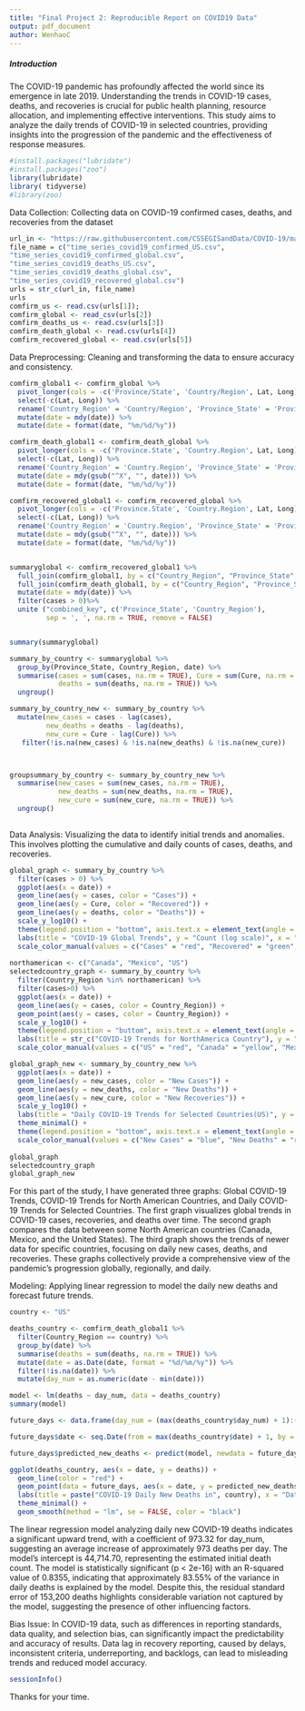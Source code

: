 ---
title: "Final Project 2: Reproducible Report on COVID19 Data"
output: pdf_document
author: WenhaoC
---

##### Introduction

The COVID-19 pandemic has profoundly affected the world since its emergence in late 2019. Understanding the trends in COVID-19 cases, deaths, and recoveries is crucial for public health planning, resource allocation, and implementing effective interventions. This study aims to analyze the daily trends of COVID-19 in selected countries, providing insights into the progression of the pandemic and the effectiveness of response measures.


```{r Init_Env, echo=FALSE}
#install.packages("lubridate")
#install.packages("zoo")
library(lubridate)
library( tidyverse)
#library(zoo)
```

Data Collection: Collecting data on COVID-19 confirmed cases, deaths, and recoveries from the dataset

```{r Init_Data}
url_in <- "https://raw.githubusercontent.com/CSSEGISandData/COVID-19/master/csse_covid_19_data/csse_covid_19_time_series/"
file_name = c("time_series_covid19_confirmed_US.csv",
"time_series_covid19_confirmed_global.csv",
"time_series_covid19_deaths_US.csv",
"time_series_covid19_deaths_global.csv",
"time_series_covid19_recovered_global.csv")
urls = str_c(url_in, file_name)
urls
comfirm_us <- read.csv(urls[1]);
comfirm_global <- read_csv(urls[2])
comfirm_deaths_us <- read.csv(urls[3])
comfirm_death_global <- read.csv(urls[4])
comfirm_recovered_global <- read.csv(urls[5])

```

Data Preprocessing: Cleaning and transforming the data to ensure accuracy and consistency. 

```{r preprocess_globaldata}
comfirm_global1 <- comfirm_global %>%
  pivot_longer(cols = -c('Province/State', 'Country/Region', Lat, Long) , names_to = 'date', values_to = 'cases')  %>% 
  select(-c(Lat, Long)) %>% 
  rename('Country_Region' = 'Country/Region', 'Province_State' = 'Province/State') %>% 
  mutate(date = mdy(date)) %>% 
  mutate(date = format(date, "%m/%d/%y"))

comfirm_death_global1 <- comfirm_death_global %>%
  pivot_longer(cols = -c('Province.State', 'Country.Region', Lat, Long) , names_to = 'date', values_to = 'deaths') %>% 
  select(-c(Lat, Long)) %>% 
  rename('Country_Region' = 'Country.Region', 'Province_State' = 'Province.State') %>% 
  mutate(date = mdy(gsub("^X", "", date))) %>%
  mutate(date = format(date, "%m/%d/%y"))

comfirm_recovered_global1 <- comfirm_recovered_global %>%
  pivot_longer(cols = -c('Province.State', 'Country.Region', Lat, Long) , names_to = 'date', values_to = 'Cure') %>%
  select(-c(Lat, Long)) %>%
  rename('Country_Region' = 'Country.Region', 'Province_State' = 'Province.State') %>%
  mutate(date = mdy(gsub("^X", "", date))) %>%
  mutate(date = format(date, "%m/%d/%y"))


summaryglobal <- comfirm_recovered_global1 %>%
  full_join(comfirm_global1, by = c("Country_Region", "Province_State", "date")) %>%
  full_join(comfirm_death_global1, by = c("Country_Region", "Province_State", "date"))%>%
  mutate(date = mdy(date)) %>%
  filter(cases > 0)%>%
  unite ("combined_key", c('Province_State', 'Country_Region'), 
         sep = ', ', na.rm = TRUE, remove = FALSE)


summary(summaryglobal)

summary_by_country <- summaryglobal %>%
  group_by(Province_State, Country_Region, date) %>%
  summarise(cases = sum(cases, na.rm = TRUE), Cure = sum(Cure, na.rm = TRUE), 
            deaths = sum(deaths, na.rm = TRUE)) %>%
  ungroup()

summary_by_country_new <- summary_by_country %>%
  mutate(new_cases = cases - lag(cases),
         new_deaths = deaths - lag(deaths),
         new_cure = Cure - lag(Cure)) %>%
   filter(!is.na(new_cases) & !is.na(new_deaths) & !is.na(new_cure))



groupsummary_by_country <- summary_by_country_new %>%
  summarise(new_cases = sum(new_cases, na.rm = TRUE), 
            new_deaths = sum(new_deaths, na.rm = TRUE), 
            new_cure = sum(new_cure, na.rm = TRUE)) %>%
  ungroup()
  

```

Data Analysis: Visualizing the data to identify initial trends and anomalies. This involves plotting the cumulative and daily counts of cases, deaths, and recoveries.
```{r vistualusdata}
global_graph <- summary_by_country %>%
  filter(cases > 0) %>%
  ggplot(aes(x = date)) +
  geom_line(aes(y = cases, color = "Cases")) +
  geom_line(aes(y = Cure, color = "Recovered")) +
  geom_line(aes(y = deaths, color = "Deaths")) +
  scale_y_log10() + 
  theme(legend.position = "bottom", axis.text.x = element_text(angle = 90)) +
  labs(title = "COVID-19 Global Trends", y = "Count (log scale)", x = "Date") +
  scale_color_manual(values = c("Cases" = "red", "Recovered" = "green", "Deaths" = "blue"))
  
northamerican <- c("Canada", "Mexico", "US")
selectedcountry_graph <- summary_by_country %>%
  filter(Country_Region %in% northamerican) %>%
  filter(cases>0) %>%
  ggplot(aes(x = date)) +
  geom_line(aes(y = cases, color = Country_Region)) +
  geom_point(aes(y = cases, color = Country_Region)) +
  scale_y_log10() + 
  theme(legend.position = "buttom", axis.text.x = element_text(angle = 90)) + 
  labs(title = str_c("COVID-19 Trends for NorthAmerica Country"), y = "Count (log scale)", x = "Date") + 
  scale_color_manual(values = c("US" = "red", "Canada" = "yellow", "Mexico" = "blue"))

global_graph_new <- summary_by_country_new %>%
  ggplot(aes(x = date)) +
  geom_line(aes(y = new_cases, color = "New Cases")) +
  geom_line(aes(y = new_deaths, color = "New Deaths")) +
  geom_line(aes(y = new_cure, color = "New Recoveries")) +
  scale_y_log10() +
  labs(title = "Daily COVID-19 Trends for Selected Countries(US)", y = "Daily Count (log scale)", x = "Date") +
  theme_minimal() +
  theme(legend.position = "bottom", axis.text.x = element_text(angle = 90)) +
  scale_color_manual(values = c("New Cases" = "blue", "New Deaths" = "red", "New Recoveries" = "yellow"))
  
global_graph
selectedcountry_graph
global_graph_new
```
For this part of the study, I have generated three graphs: Global COVID-19 Trends, COVID-19 Trends for North American Countries, and Daily COVID-19 Trends for Selected Countries. The first graph visualizes global trends in COVID-19 cases, recoveries, and deaths over time. The second graph compares the data between some North American countries (Canada, Mexico, and the United States). The third graph shows the trends of newer data for specific countries, focusing on daily new cases, deaths, and recoveries. These graphs collectively provide a comprehensive view of the pandemic’s progression globally, regionally, and daily.


Modeling: Applying linear regression to model the daily new deaths and forecast future trends. 
```{r model}
country <- "US"

deaths_country <- comfirm_death_global1 %>%
  filter(Country_Region == country) %>%
  group_by(date) %>%
  summarise(deaths = sum(deaths, na.rm = TRUE)) %>%
  mutate(date = as.Date(date, format = "%d/%m/%y")) %>%
  filter(!is.na(date)) %>%
  mutate(day_num = as.numeric(date - min(date)))

model <- lm(deaths ~ day_num, data = deaths_country)
summary(model)

future_days <- data.frame(day_num = (max(deaths_country$day_num) + 1):(max(deaths_country$day_num) + 30))

future_days$date <- seq.Date(from = max(deaths_country$date) + 1, by = "day", length.out = 30)

future_days$predicted_new_deaths <- predict(model, newdata = future_days)

ggplot(deaths_country, aes(x = date, y = deaths)) +
  geom_line(color = "red") +
  geom_point(data = future_days, aes(x = date, y = predicted_new_deaths), color = "blue") +
  labs(title = paste("COVID-19 Daily New Deaths in", country), x = "Date", y = "New Deaths") +
  theme_minimal() +
  geom_smooth(method = "lm", se = FALSE, color = "black")

```
The linear regression model analyzing daily new COVID-19 deaths indicates a significant upward trend, with a coefficient of 973.32 for day_num, suggesting an average increase of approximately 973 deaths per day. The model’s intercept is 44,714.70, representing the estimated initial death count. The model is statistically significant (p < 2e-16) with an R-squared value of 0.8355, indicating that approximately 83.55% of the variance in daily deaths is explained by the model. Despite this, the residual standard error of 153,200 deaths highlights considerable variation not captured by the model, suggesting the presence of other influencing factors.


Bias Issue: In COVID-19 data, such as differences in reporting standards, data quality, and selection bias, can significantly impact the predictability and accuracy of results. Data lag in recovery reporting, caused by delays, inconsistent criteria, underreporting, and backlogs, can lead to misleading trends and reduced model accuracy. 

```{r sessioninfo, echo=FALSE}
sessionInfo()
```
Thanks for your time.
